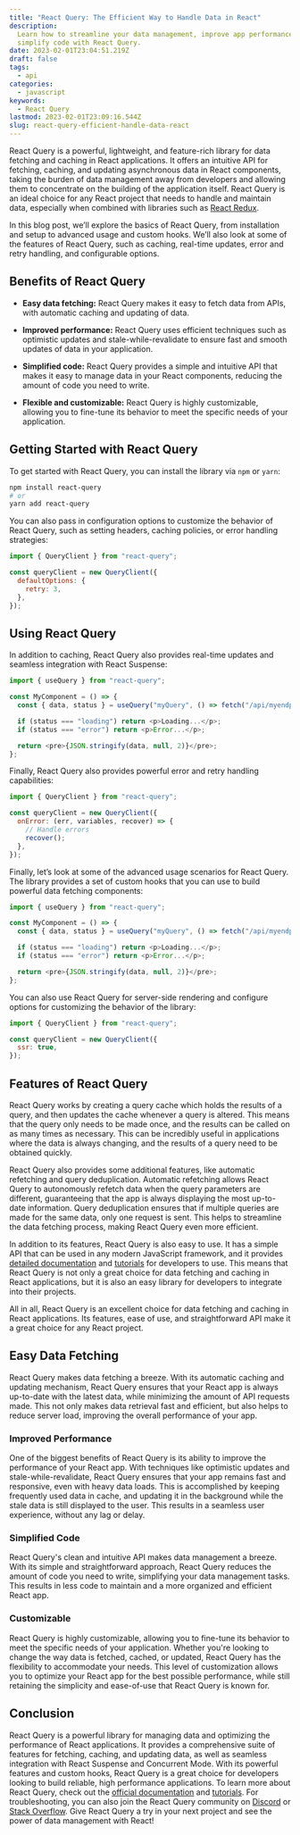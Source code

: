 ```yaml
---
title: "React Query: The Efficient Way to Handle Data in React"
description:
  Learn how to streamline your data management, improve app performance, and
  simplify code with React Query.
date: 2023-02-01T23:04:51.219Z
draft: false
tags:
  - api
categories:
  - javascript
keywords:
  - React Query
lastmod: 2023-02-01T23:09:16.544Z
slug: react-query-efficient-handle-data-react
---
```


React Query is a powerful, lightweight, and feature-rich library for data fetching and caching in React applications. It offers an intuitive API for fetching, caching, and updating asynchronous data in React components, taking the burden of data management away from developers and allowing them to concentrate on the building of the application itself. React Query is an ideal choice for any React project that needs to handle and maintain data, especially when combined with libraries such as [React Redux](https://react-redux.js.org/).

In this blog post, we’ll explore the basics of React Query, from installation and setup to advanced usage and custom hooks. We’ll also look at some of the features of React Query, such as caching, real-time updates, error and retry handling, and configurable options.

## Benefits of React Query

- **Easy data fetching:** React Query makes it easy to fetch data from APIs, with automatic caching and updating of data.

- **Improved performance:** React Query uses efficient techniques such as optimistic updates and stale-while-revalidate to ensure fast and smooth updates of data in your application.

- **Simplified code:** React Query provides a simple and intuitive API that makes it easy to manage data in your React components, reducing the amount of code you need to write.

- **Flexible and customizable:** React Query is highly customizable, allowing you to fine-tune its behavior to meet the specific needs of your application.

## Getting Started with React Query

To get started with React Query, you can install the library via `npm` or `yarn`:

```bash
npm install react-query
# or
yarn add react-query
```

You can also pass in configuration options to customize the behavior of React Query, such as setting headers, caching policies, or error handling strategies:

```js
import { QueryClient } from "react-query";

const queryClient = new QueryClient({
  defaultOptions: {
    retry: 3,
  },
});
```

## Using React Query

In addition to caching, React Query also provides real-time updates and seamless integration with React Suspense:

```js
import { useQuery } from "react-query";

const MyComponent = () => {
  const { data, status } = useQuery("myQuery", () => fetch("/api/myendpoint"));

  if (status === "loading") return <p>Loading...</p>;
  if (status === "error") return <p>Error...</p>;

  return <pre>{JSON.stringify(data, null, 2)}</pre>;
};
```

Finally, React Query also provides powerful error and retry handling capabilities:

```js
import { QueryClient } from "react-query";

const queryClient = new QueryClient({
  onError: (err, variables, recover) => {
    // Handle errors
    recover();
  },
});
```

Finally, let’s look at some of the advanced usage scenarios for React Query. The library provides a set of custom hooks that you can use to build powerful data fetching components:

```js
import { useQuery } from "react-query";

const MyComponent = () => {
  const { data, status } = useQuery("myQuery", () => fetch("/api/myendpoint"));

  if (status === "loading") return <p>Loading...</p>;
  if (status === "error") return <p>Error...</p>;

  return <pre>{JSON.stringify(data, null, 2)}</pre>;
};
```

You can also use React Query for server-side rendering and configure options for customizing the behavior of the library:

```js
import { QueryClient } from "react-query";

const queryClient = new QueryClient({
  ssr: true,
});
```

## Features of React Query

React Query works by creating a query cache which holds the results of a query, and then updates the cache whenever a query is altered. This means that the query only needs to be made once, and the results can be called on as many times as necessary. This can be incredibly useful in applications where the data is always changing, and the results of a query need to be obtained quickly.

React Query also provides some additional features, like automatic refetching and query deduplication. Automatic refetching allows React Query to autonomously refetch data when the query parameters are different, guaranteeing that the app is always displaying the most up-to-date information. Query deduplication ensures that if multiple queries are made for the same data, only one request is sent. This helps to streamline the data fetching process, making React Query even more efficient.

In addition to its features, React Query is also easy to use. It has a simple API that can be used in any modern JavaScript framework, and it provides [detailed documentation](https://react-query.tanstack.com/docs/overview) and [tutorials](https://react-query.tanstack.com/tutorials) for developers to use. This means that React Query is not only a great choice for data fetching and caching in React applications, but it is also an easy library for developers to integrate into their projects.

All in all, React Query is an excellent choice for data fetching and caching in React applications. Its features, ease of use, and straightforward API make it a great choice for any React project.

## Easy Data Fetching

React Query makes data fetching a breeze. With its automatic caching and updating mechanism, React Query ensures that your React app is always up-to-date with the latest data, while minimizing the amount of API requests made. This not only makes data retrieval fast and efficient, but also helps to reduce server load, improving the overall performance of your app.

### Improved Performance

One of the biggest benefits of React Query is its ability to improve the performance of your React app. With techniques like optimistic updates and stale-while-revalidate, React Query ensures that your app remains fast and responsive, even with heavy data loads. This is accomplished by keeping frequently used data in cache, and updating it in the background while the stale data is still displayed to the user. This results in a seamless user experience, without any lag or delay.

### Simplified Code

React Query's clean and intuitive API makes data management a breeze. With its simple and straightforward approach, React Query reduces the amount of code you need to write, simplifying your data management tasks. This results in less code to maintain and a more organized and efficient React app.

### Customizable

React Query is highly customizable, allowing you to fine-tune its behavior to meet the specific needs of your application. Whether you're looking to change the way data is fetched, cached, or updated, React Query has the flexibility to accommodate your needs. This level of customization allows you to optimize your React app for the best possible performance, while still retaining the simplicity and ease-of-use that React Query is known for.

## Conclusion

React Query is a powerful library for managing data and optimizing the performance of React applications. It provides a comprehensive suite of features for fetching, caching, and updating data, as well as seamless integration with React Suspense and Concurrent Mode. With its powerful features and custom hooks, React Query is a great choice for developers looking to build reliable, high performance applications. To learn more about React Query, check out the [official documentation](https://react-query.tanstack.com/) and [tutorials](https://react-query.tanstack.com/docs/tutorials). For troubleshooting, you can also join the React Query community on [Discord](https://discord.com/invite/reactquery) or [Stack Overflow](https://stackoverflow.com/questions/tagged/react-query). Give React Query a try in your next project and see the power of data management with React!

